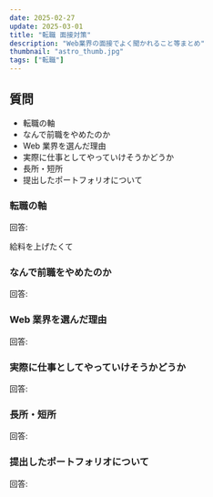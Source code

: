 ```yaml
---
date: 2025-02-27
update: 2025-03-01
title: "転職 面接対策"
description: "Web業界の面接でよく聞かれること等まとめ"
thumbnail: "astro_thumb.jpg"
tags: ["転職"]
---
```


## 質問

- 転職の軸
- なんで前職をやめたのか
- Web 業界を選んだ理由
- 実際に仕事としてやっていけそうかどうか
- 長所・短所
- 提出したポートフォリオについて

### 転職の軸

回答:

給料を上げたくて

### なんで前職をやめたのか

回答:

### Web 業界を選んだ理由

回答:

### 実際に仕事としてやっていけそうかどうか

回答:

### 長所・短所

回答:

### 提出したポートフォリオについて

回答:
